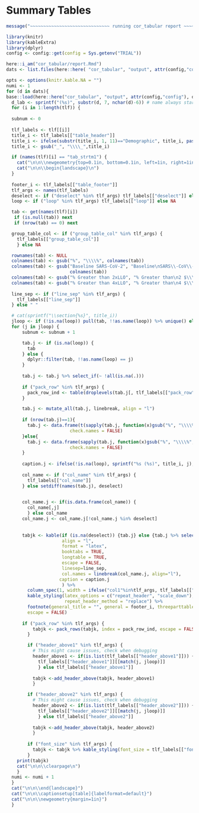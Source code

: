 #  Summary Tables{#cor-tabular}

```r
message("~~~~~~~~~~~~~~~~~~~~~~~~~~~~~~ running cor_tabular report ~~~~~~~~~~~~~~~~~~~~~~~~~~~~~~")
```


\captionsetup{justification=raggedright,singlelinecheck=false}
```r
library(knitr)
library(kableExtra)
library(dplyr)
config <- config::get(config = Sys.getenv("TRIAL"))

here::i_am("cor_tabular/report.Rmd")
dats <- list.files(here::here( "cor_tabular", "output", attr(config,"config")))
```
\captionsetup[table]{}
```r
opts <- options(knitr.kable.NA = "")
numi <- 1
for (d in dats){
base::load(here::here("cor_tabular", "output", attr(config,"config"), d))
  d_lab <- sprintf("(%s)", substr(d, 7, nchar(d)-6)) # name always starts with "Tables" and ends with ".Rdata"
  for (i in 1:length(tlf)) {
    
  subnum <- 0
  
  tlf_labels <- tlf[[i]]
  title_i <- tlf_labels[["table_header"]]
  title_i <- ifelse(substr(title_i, 1, 11)=="Demographic", title_i, paste(tlf_labels[["table_header"]], d_lab))
  title_i <- gsub("_", "\\\\_",title_i)

  if (names(tlf)[i] == "tab_strtm1") {
    cat("\n\n\\newgeometry{top=0.1in, bottom=0.1in, left=1in, right=1in}")
    cat("\n\n\\begin{landscape}\n")
  }
  
  footer_i <- tlf_labels[["table_footer"]]
  tlf_args <- names(tlf_labels)
  deselect <- if ("deselect" %in% tlf_args) tlf_labels[["deselect"]] else NA
  loop <- if ("loop" %in% tlf_args) tlf_labels[["loop"]] else NA

  tab <- get(names(tlf)[i]) 
   if (is.null(tab)) next
   if (nrow(tab) == 0) next

  group_table_col <- if ("group_table_col" %in% tlf_args) {
    tlf_labels[["group_table_col"]] 
    } else NA 

  rownames(tab) <- NULL
  colnames(tab) <- gsub("%", "\\\\%", colnames(tab))
  colnames(tab) <- gsub("Baseline SARS-CoV-2", "Baseline\nSARS\\-CoV\\-2",
                        colnames(tab))
  colnames(tab) <- gsub("% Greater than 2xLLO", "% Greater than\n2 $\\\\times$ LLO", colnames(tab))
  colnames(tab) <- gsub("% Greater than 4xLLO", "% Greater than\n4 $\\\\times$ LLO", colnames(tab))                        
  
  line_sep <- if ("line_sep" %in% tlf_args) {
    tlf_labels[["line_sep"]]
  } else " "

  # cat(sprintf("\\section{%s}", title_i))
  jloop <- if (!is.na(loop)) pull(tab, !!as.name(loop)) %>% unique() else 1
  for (j in jloop) {
      subnum <- subnum + 1

      tab.j <- if (is.na(loop)) {
        tab 
      } else {
        dplyr::filter(tab, !!as.name(loop) == j)
      }
      
      tab.j <- tab.j %>% select_if(~ !all(is.na(.)))
      
      if ("pack_row" %in% tlf_args) {
        pack_row_ind <- table(droplevels(tab.j[, tlf_labels[["pack_row"]]]))  
      }

      tab.j <- mutate_all(tab.j, linebreak, align = "l")
      
      if (nrow(tab.j)==1){
        tab.j <- data.frame(t(sapply(tab.j, function(x)gsub("%", "\\\\%", x))),
                        check.names = FALSE)
      }else{
        tab.j <- data.frame(sapply(tab.j, function(x)gsub("%", "\\\\%", x)),
                        check.names = FALSE)
      }
      
      caption.j <- ifelse(!is.na(loop), sprintf("%s (%s)", title_i, j), title_i)
      
      col_name <- if ("col_name" %in% tlf_args) {
        tlf_labels[["col_name"]]
      } else setdiff(names(tab.j), deselect)

      
      col_name.j <- if(is.data.frame(col_name)) {
        col_name[,j]
        } else col_name
      col_name.j <- col_name.j[!col_name.j %in% deselect]
      
      
      tabjk <- kable(if (is.na(deselect)) {tab.j} else {tab.j %>% select(-!!deselect)},
                     align = "l",
                     format = "latex",
                     booktabs = TRUE,
                     longtable = TRUE,
                     escape = FALSE,
                     linesep=line_sep,
                     col.names = linebreak(col_name.j, align="l"),
                    caption = caption.j
                     ) %>%
        column_spec(1, width = ifelse("col1"%in%tlf_args, tlf_labels[["col1"]],"2.7cm")) %>% 
        kable_styling(latex_options = c("repeat_header", "scale_down"), 
                      repeat_header_method = "replace") %>%
        footnote(general_title = "", general = footer_i, threeparttable = TRUE,
        escape = FALSE)
      
      if ("pack_row" %in% tlf_args) {
          tabjk <- pack_rows(tabjk, index = pack_row_ind, escape = FALSE)
        }

        if ("header_above1" %in% tlf_args) {
          # This might cause issues, check when debugging
          header_above1 <- if(is.list(tlf_labels[["header_above1"]])) {
            tlf_labels[["header_above1"]][[match(j, jloop)]]
            } else tlf_labels[["header_above1"]]
      
          tabjk <-add_header_above(tabjk, header_above1)
          }

        if ("header_above2" %in% tlf_args) {
          # This might cause issues, check when debugging
          header_above2 <- if(is.list(tlf_labels[["header_above2"]])) {
            tlf_labels[["header_above2"]][[match(j, jloop)]]
            } else tlf_labels[["header_above2"]]
      
          tabjk <-add_header_above(tabjk, header_above2)
          }
      
        if ("font_size" %in% tlf_args) {
          tabjk <- tabjk %>% kable_styling(font_size = tlf_labels[["font_size"]])
        }
    print(tabjk)
    cat("\n\n\\clearpage\n")
    }
  numi <- numi + 1
  }
  cat("\n\n\\end{landscape}")
  cat("\n\n\\captionsetup[table]{labelformat=default}")
  cat("\n\n\\newgeometry{margin=1in}")
  }
```
